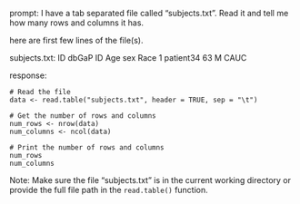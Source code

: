prompt:
I have a tab separated file called "subjects.txt". Read it and tell me how many rows and columns it has. 

here are first few lines of the file(s).

subjects.txt:
ID	dbGaP ID	Age	sex	Race
1	patient34	63	M	CAUC


response:
```
# Read the file
data <- read.table("subjects.txt", header = TRUE, sep = "\t")

# Get the number of rows and columns
num_rows <- nrow(data)
num_columns <- ncol(data)

# Print the number of rows and columns
num_rows
num_columns
```
Note: Make sure the file "subjects.txt" is in the current working directory or provide the full file path in the `read.table()` function.
